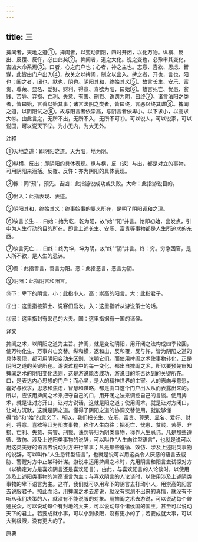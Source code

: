 ```yaml
---
---
---
```

title: 三
---



捭阖者，天地之道①。捭阖者，以变动阴阳，四时开闭，以化万物。纵横、反出、反覆、反忤，必由此矣②。捭阖者，道之大化。说之变也，必豫审其变化，吉凶大命系焉③。口者，心之门户也；心者，神之主也。志意、喜欲、思虑、智谋，此皆由门户出入④，故关之以捭阖，制之以出入。捭之者，开也，言也，阳也；阖之者，闭也，默也，阴也。阴阳其和，终始其义⑤。故言长生、安乐、富贵、尊荣、显名、爱好、财利、得意、喜欲为阳，曰始⑥。故言死亡、忧患、贫贱、苦辱、弃损、亡利、失意、有害、刑戮、诛罚为阴，曰终⑦。诸言法阳之类者，皆曰始，言善以始其事；诸言法阴之类者，皆曰终，言恶以终其谋⑧。捭阖之道，以阴阳试之⑨。故与阳言者依崇高，与阴言者依卑小。以下求小，以高求大⑩。由此言之，无所不出，无所不入，无所不可⑪。可以说人，可以说家，可以说国，可以说天下⑫。为小无内，为大无外。

注释

①天地之道：即阴阳之道。天为阳，地为阴。

②纵横、反出：即阴阳的具体表现。纵与横，反（返）与出，都是对立的事物，可用阴阳来涵括。反覆、反忤：亦为阴阳的具体表现。

③豫：同“预”，预先。吉凶：此指游说成功或失败。大命：此指游说目的。

④出入：此指表现、表述。

⑤阴阳其和，终始其义：终事始事的要义所在，是明了阴阳调和之理。

⑥故言长生……曰始：始为乾，乾为阳，故“始”“阳”并言。始即初始，出发点，引申为人生行动的目的所在。即言上述长生、安乐、富贵等事物都是人生所追求的东西。

⑦故言死亡……曰终：终为坤，坤为阴，故“终”“阴”并言。终：穷。穷急困窘，是人所不欲，是人生的忌讳。

⑧善：此指善言，善言为阳。恶：此指恶言，恶言为阴。

⑨阴阳：此指阴言和阳言。

⑩下：卑下的阴言。小：此指小人。高：崇高的阳言。大：此指君子。

⑪出：这里指被策士、说客们启发。入：这里指听从游说策士的话。

⑫家：这里指封有采邑的大夫。国：这里指据有一国的诸侯。

译文

捭阖之术，以阴阳之道为主旨。捭阖，就是变动阴阳，用开闭之法构成四季轮回，使万物化生、万事兴亡交替。纵和横，返和出，反和覆，反与忤，皆为阴阳之道的具体表现，都可用阴阳变动来区别、说明它们。而使用捭阖之术使事物转化，正是阴阳之道的关键所在。游说过程中的每一变化，都出自捭阖之术，所以要预先审知捭阖之术的阴阳变化法则，这是游说能否成功、游说目的能否达到的关键所在。口，是表达内心思想的门户；而心灵，是人的精神世界的主宰。人的志向与意愿，喜好与欲求，思念和焦虑，智慧和谋略，都是由口这个门户出入从而表露出来的。所以，应该用捭阖之术来把守自己的口，用开闭之法来调控自己的言谈。使用捭术，就是让对方开口，让对方说话，这就是阳之道；使用阖术，就是让对方闭口，让对方沉默，这就是阴之道。懂得了阴阳之道的协调交替使用，就能够懂得“终”和“始”的意义了。所以，我们把长生、安乐、富贵、尊荣、显名、爱好、财利、得意、喜欲等归为阳类事物，称作人生向往；把死亡、忧患、贫贱、苦辱、弃损、亡利、失意、有害、刑戮、诛罚等归为阴类事物，称作人生忌讳。凡是那些遵循、效仿、涉及上述阳类事物的说辞，可以叫作“人生向往型语言”，也就是说可以用这类美好的语言去说动对方进行某事；凡是那些遵循、效仿、涉及上述阴类事物的说辞，可以叫作“人生忌讳型语言”，也就是说可以用这类令人厌恶的语言去威胁、警醒对方中止某种计谋。游说中运用捭阖之术时，先用阴言和阳言去试探对方（以确定对方是喜欢阴言还是喜欢阳言）。由此，与喜欢阳言的人论谈时，以使用涉及上述阳类事物的崇高语言为主；与喜欢阴言的人论谈时，以使用涉及上述阴类事物的卑下语言为主。这样，我们就可以用卑下的阴言去打动小人，用崇高的阳言去说服君子。照此而论，用捭阖之术去游说，就没有探测不出来的真情，就没有不听从我们决策的人，就没有不能说服的对象。用捭阖之术去游说，可以说动每个普通民众，可以说动每个有封地的大夫，可以说动每个诸侯国的国王，甚至可以说动天下的君主。若要成就小事，可以小到极限，没有更小的了；若要成就大事，可以大到极限，没有更大的了。

原典